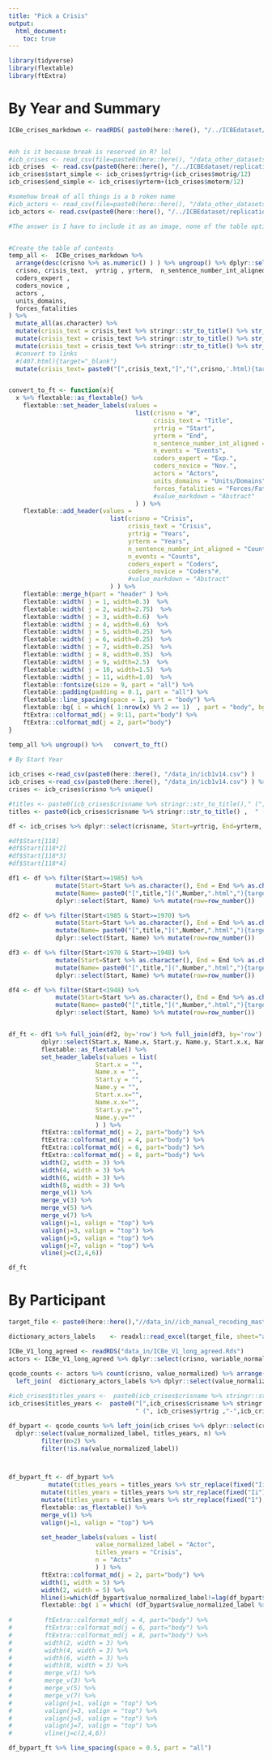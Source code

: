 ```yaml
---
title: "Pick a Crisis"
output:
  html_document:
    toc: true
---
```


```r

library(tidyverse)
library(flextable)
library(ftExtra)

```


# By Year and Summary

```r

ICBe_crises_markdown <- readRDS( paste0(here::here(), "/../ICBEdataset/replication_data/out/ICBe_V1.1_crises_markdown.Rds")) 


#oh is it because break is reserved in R? lol
#icb_crises <- read_csv(file=paste0(here::here(), "/data_other_datasets/icb/icb1v14.csv")) %>% janitor::clean_names()
icb_crises  <- read.csv(paste0(here::here(), "/../ICBEdataset/replication_data/in/icb1v14.csv")) %>% janitor::clean_names()
icb_crises$start_simple <- icb_crises$yrtrig+(icb_crises$motrig/12)
icb_crises$end_simple <- icb_crises$yrterm+(icb_crises$moterm/12)

#somehow break of all things is a b roken name
#icb_actors <- read_csv(file=paste0(here::here(), "/data_other_datasets/icb/icb2v14.csv"))
icb_actors <- read.csv(paste0(here::here(), "/../ICBEdataset/replication_data/in/icb2v14.csv"))

#The answer is I have to include it as an image, none of the table options were compiling correctly without error


#Create the table of contents
temp_all <-  ICBe_crises_markdown %>%
  arrange(desc(crisno %>% as.numeric() ) ) %>% ungroup() %>% dplyr::select(
  crisno, crisis_text,  yrtrig , yrterm,  n_sentence_number_int_aligned, n_events,
  coders_expert ,
  coders_novice ,
  actors ,
  units_domains,
  forces_fatalities
) %>%
  mutate_all(as.character) %>%
  mutate(crisis_text = crisis_text %>% stringr::str_to_title() %>% str_replace("Iii$","III")) %>%
  mutate(crisis_text = crisis_text %>% stringr::str_to_title() %>% str_replace("Ii$","II")) %>%
  mutate(crisis_text = crisis_text %>% stringr::str_to_title() %>% str_replace("1$","")) %>%
  #convert to links
  #(407.html){target="_blank"}
  mutate(crisis_text= paste0("[",crisis_text,"]","(",crisno,'.html){target="_blank"}')) 


convert_to_ft <- function(x){
  x %>% flextable::as_flextable() %>%
    flextable::set_header_labels(values =
                                   list(crisno = "#",
                                        crisis_text = "Title",
                                        yrtrig = "Start",
                                        yrterm = "End",
                                        n_sentence_number_int_aligned = "Sent.",
                                        n_events = "Events",
                                        coders_expert = "Exp.",
                                        coders_novice = "Nov.",
                                        actors = "Actors",
                                        units_domains = "Units/Domains",
                                        forces_fatalities = "Forces/Fatalities"
                                        #value_markdown = "Abstract"
                                   ) ) %>%
    flextable::add_header(values =
                            list(crisno = "Crisis",
                                 crisis_text = "Crisis",
                                 yrtrig = "Years",
                                 yrterm = "Years",
                                 n_sentence_number_int_aligned = "Counts",
                                 n_events = "Counts",
                                 coders_expert = "Coders",
                                 coders_novice = "Coders"#,
                                 #value_markdown = "Abstract"
                            ) ) %>%
    flextable::merge_h(part = "header" ) %>%
    flextable::width( j = 1, width=0.3)  %>%
    flextable::width( j = 2, width=2.75)  %>%
    flextable::width( j = 3, width=0.6)  %>%
    flextable::width( j = 4, width=0.6)  %>%
    flextable::width( j = 5, width=0.25)  %>%
    flextable::width( j = 6, width=0.25)  %>%
    flextable::width( j = 7, width=0.25)  %>%
    flextable::width( j = 8, width=0.35)  %>%
    flextable::width( j = 9, width=2.5)  %>%
    flextable::width( j = 10, width=1.5)  %>%
    flextable::width( j = 11, width=1.0)  %>%
    flextable::fontsize(size = 9, part = "all") %>%
    flextable::padding(padding = 0.1, part = "all") %>%
    flextable::line_spacing(space = 1, part = "body") %>%
    flextable::bg( i = which( 1:nrow(x) %% 2 == 1)  , part = "body", bg = "#EFEFEF") %>%
    ftExtra::colformat_md(j = 9:11, part="body") %>%
    ftExtra::colformat_md(j = 2, part="body")
}

temp_all %>% ungroup() %>%   convert_to_ft()

```


```r

# By Start Year
 
icb_crises <-read_csv(paste0(here::here(), "/data_in/icb1v14.csv") )
icb_crises <-read_csv(paste0(here::here(), "/data_in/icb1v14.csv") ) %>% filter(crisno<=476 & crisno!=475 & !is.na(yrtrig)) #Always subset to just what we have
crises <- icb_crises$crisno %>% unique()

#titles <- paste0(icb_crises$crisname %>% stringr::str_to_title()," (", icb_crises$yrtrig ,"-",icb_crises$yrterm,")", " [#", icb_crises$crisno,"]")
titles <- paste0(icb_crises$crisname %>% stringr::str_to_title() ,  " [#", icb_crises$crisno,"]")

df <- icb_crises %>% dplyr::select(crisname, Start=yrtrig, End=yrterm, Number=crisno) %>% mutate(title=titles) %>% arrange(desc(Start))

#df$Start[118]
#df$Start[118*2]
#df$Start[118*3]
#df$Start[118*4]

df1 <- df %>% filter(Start>=1985) %>%
             mutate(Start=Start %>% as.character(), End = End %>% as.character()) %>%
             mutate(Name= paste0("[",title,"](",Number,".html","){target=\"_blank\"}")) %>%
             dplyr::select(Start, Name) %>% mutate(row=row_number())

df2 <- df %>% filter(Start<1985 & Start>=1970) %>%
             mutate(Start=Start %>% as.character(), End = End %>% as.character()) %>%
             mutate(Name= paste0("[",title,"](",Number,".html","){target=\"_blank\"}")) %>%
             dplyr::select(Start, Name) %>% mutate(row=row_number())

df3 <- df %>% filter(Start<1970 & Start>=1948) %>%
             mutate(Start=Start %>% as.character(), End = End %>% as.character()) %>%
             mutate(Name= paste0("[",title,"](",Number,".html","){target=\"_blank\"}")) %>%
             dplyr::select(Start, Name) %>% mutate(row=row_number())

df4 <- df %>% filter(Start<1948) %>%
             mutate(Start=Start %>% as.character(), End = End %>% as.character()) %>%
             mutate(Name= paste0("[",title,"](",Number,".html","){target=\"_blank\"}")) %>%
             dplyr::select(Start, Name) %>% mutate(row=row_number())


df_ft <- df1 %>% full_join(df2, by='row') %>% full_join(df3, by='row') %>% full_join(df4, by='row') %>%
         dplyr::select(Start.x, Name.x, Start.y, Name.y, Start.x.x, Name.x.x,Start.y.y,Name.y.y) %>%
         flextable::as_flextable() %>%
         set_header_labels(values = list(
                        Start.x = "",
                        Name.x = "",
                        Start.y = "",
                        Name.y = "",
                        Start.x.x="",
                        Name.x.x="",
                        Start.y.y="",
                        Name.y.y=""
                        ) ) %>%
         ftExtra::colformat_md(j = 2, part="body") %>%
         ftExtra::colformat_md(j = 4, part="body") %>%
         ftExtra::colformat_md(j = 6, part="body") %>%
         ftExtra::colformat_md(j = 8, part="body") %>%
         width(2, width = 3) %>%
         width(4, width = 3) %>%
         width(6, width = 3) %>%
         width(8, width = 3) %>%
         merge_v(1) %>% 
         merge_v(3) %>% 
         merge_v(5) %>% 
         merge_v(7) %>% 
         valign(j=1, valign = "top") %>%
         valign(j=3, valign = "top") %>%
         valign(j=5, valign = "top") %>%
         valign(j=7, valign = "top") %>%
         vline(j=c(2,4,6))

df_ft

```
# By Participant

```r

target_file <- paste0(here::here(),"//data_in//icb_manual_recoding_master_sheet.xlsx")

dictionary_actors_labels    <- readxl::read_excel(target_file, sheet="actors") %>% dplyr::select(crisno, value_normalized=value_normalized_wikidata_id, value_normalized_label) %>% dplyr::distinct() %>% na.omit()

ICBe_V1_long_agreed <- readRDS("data_in/ICBe_V1_long_agreed.Rds") 
actors <- ICBe_V1_long_agreed %>% dplyr::select(crisno, variable_normalized, value_normalized) %>% filter( grepl(pattern="actor", variable_normalized))

qcode_counts <- actors %>% count(crisno, value_normalized) %>% arrange(value_normalized, desc(n)) %>% 
  left_join(  dictionary_actors_labels %>% dplyr::select(value_normalized, value_normalized_label) %>% distinct() ) %>% distinct()
  
#icb_crises$titles_years <-  paste0(icb_crises$crisname %>% stringr::str_to_title()," (", icb_crises$yrtrig ,"-",icb_crises$yrterm,")", " [#", icb_crises$crisno,"]")
icb_crises$titles_years <-  paste0("[",icb_crises$crisname %>% stringr::str_to_title(),
                                   " (", icb_crises$yrtrig ,"-",icb_crises$yrterm,")", " (#", icb_crises$crisno,")](",icb_crises$crisno,".html){target=\"_blank\"}")

df_bypart <- qcode_counts %>% left_join(icb_crises %>% dplyr::select(crisno, titles_years)) %>% arrange(value_normalized_label, desc(n)) %>% 
  dplyr::select(value_normalized_label, titles_years, n) %>%
         filter(n>2) %>%
         filter(!is.na(value_normalized_label)) 



df_bypart_ft <- df_bypart %>%
           mutate(titles_years = titles_years %>% str_replace(fixed("Iii"),"II")) %>%
         mutate(titles_years = titles_years %>% str_replace(fixed("Ii"),"II")) %>%
         mutate(titles_years = titles_years %>% str_replace(fixed("1"),"")) %>%
         flextable::as_flextable() %>%
         merge_v(1) %>% 
         valign(j=1, valign = "top") %>%

         set_header_labels(values = list(
                        value_normalized_label = "Actor",
                        titles_years = "Crisis",
                        n = "Acts"
                        ) ) %>%
         ftExtra::colformat_md(j = 2, part="body") %>%
         width(1, width = 5) %>%
         width(2, width = 5) %>%
         hline(i=which(df_bypart$value_normalized_label!=lag(df_bypart$value_normalized_label) )-1 ) %>%
         flextable::bg( i = which( (df_bypart$value_normalized_label %>% as.factor() %>% as.numeric()) %% 2 == 1)  , part = "body", bg = "#EFEFEF") 
           
#         ftExtra::colformat_md(j = 4, part="body") %>%
#         ftExtra::colformat_md(j = 6, part="body") %>%
#         ftExtra::colformat_md(j = 8, part="body") %>%
#         width(2, width = 3) %>%
#         width(4, width = 3) %>%
#         width(6, width = 3) %>%
#         width(8, width = 3) %>%
#         merge_v(1) %>% 
#         merge_v(3) %>% 
#         merge_v(5) %>% 
#         merge_v(7) %>% 
#         valign(j=1, valign = "top") %>%
#         valign(j=3, valign = "top") %>%
#         valign(j=5, valign = "top") %>%
#         valign(j=7, valign = "top") %>%
#         vline(j=c(2,4,6))

df_bypart_ft %>% line_spacing(space = 0.5, part = "all")

```

